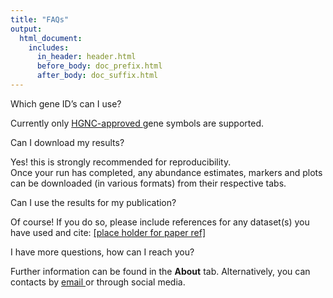 ```yaml
---
title: "FAQs"
output:
  html_document:
    includes:
      in_header: header.html
      before_body: doc_prefix.html
      after_body: doc_suffix.html
---
```


<div class = "about_header"> Which gene ID's can I use? </div>

Currently only <a href="http://www.genenames.org"> HGNC-approved </a> gene symbols are supported.
<br/>

<div class = "about_header"> Can I download my results? </div>

Yes! this is strongly recommended for reproducibility.
<br/>
Once your run has completed, any abundance estimates, markers and plots can be downloaded (in various formats) from their respective tabs.
<br/>

<div class = "about_header"> Can I use the results for my publication? </div>

Of course! If you do so, please include references for any dataset(s) you have used and cite: <a href=""> [place holder for paper ref]</a>
<br/>

<div class = "about_header"> I have more questions, how can I reach you? </div>

Further information can be found in the <b><i class="fa-solid fa-circle-info"></i> About</b> tab. Alternatively, you can contacts by <a href="mailto:umsaa@leeds.ac.uk"> email </a> or through social media.